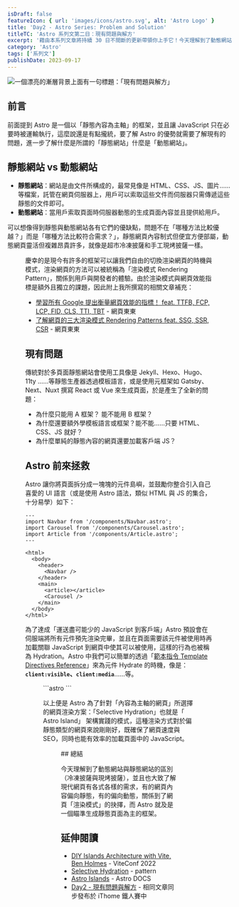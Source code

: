 ```yaml
---
isDraft: false
featureIcon: { url: 'images/icons/astro.svg', alt: 'Astro Logo' }
title: 'Day2 - Astro Series: Problem and Solution'
titleTC: 'Astro 系列文第二日：現有問題與解方'
excerpt: '藉由本系列文章將持續 30 日不間斷的更新帶領你上手它！今天理解到了動態網站與靜態網站的區別，關係到了網頁「渲染模式」的抉擇，而 Astro 就及是一個瞄準生成靜態頁面為主的框架。'
category: 'Astro'
tags: ['系列文']
publishDate: 2023-09-17
---
```


![一個漂亮的漸層背景上面有一句標題：「現有問題與解方」](./day2-problem-solution.webp)

## 前言

前面提到 Astro 是一個以「靜態內容為主軸」的框架，並且讓 JavaScript 只在必要時被運輸執行，這麼說還是有點攏統，要了解 Astro 的優勢就需要了解現有的問題，進一步了解什麼是所謂的「靜態網站」什麼是「動態網站」。

## 靜態網站 vs 動態網站

- **靜態網站**：網站是由文件所構成的，最常見像是 HTML、CSS、JS、圖片……等檔案，託管在網頁伺服器上，用戶可以索取這些文件而伺服器只需傳遞這些靜態的文件即可。
- **動態網站**：當用戶索取頁面時伺服器動態的生成頁面內容並且提供給用戶。

可以想像得到靜態與動態網站各有它們的優缺點，問題不在「哪種方法比較優越？」而是「哪種方法比較符合需求？」，靜態網頁內容制式但便宜方便部屬，動態網頁靈活但複雜昂貴許多，就像是超市冷凍披薩和手工現烤披薩一樣。

<Figure
  width="1200"
  height="600"
  src="images/posts/ithome-astro/day2-problem-solution/pizza.webp"
  alt="剛出爐的披薩在烤爐旁"
/>

慶幸的是現今有許多的框架可以讓我們自由的切換渲染網頁的時機與模式，渲染網頁的方法可以被統稱為「渲染模式 Rendering Pattern」，關係到用戶與開發者的體驗。由於渲染模式與網頁效能指標是額外且獨立的課題，因此附上我所撰寫的相關文章補充：

- [學習所有 Google 提出衡量網頁效能的指標！ feat. TTFB, FCP, LCP, FID, CLS, TTI, TBT](https://www.webdong.dev/post/all-the-performance-metrics-you-need-to-know/) - 網頁東東
- [了解網頁的三大渲染模式 Rendering Patterns feat. SSG, SSR, CSR](https://www.webdong.dev/post/rendering-pattern/) - 網頁東東

## 現有問題

傳統對於多頁面靜態網站會使用工具像是 Jekyll、Hexo、Hugo、11ty ……等靜態生產器透過模板語言，或是使用元框架如 Gatsby、Next、Nuxt 撰寫 React 或 Vue 來生成頁面，於是產生了全新的問題：

- 為什麼只能用 A 框架？ 能不能用 B 框架？
- 為什麼還要額外學模板語言或框架？能不能……只要 HTML、CSS、JS 就好？
- 為什麼單純的靜態內容的網頁還要加載客戶端 JS？

## Astro 前來拯救

Astro 讓你將頁面拆分成一塊塊的元件島嶼，並鼓勵你整合引入自己喜愛的 UI 語言（或是使用 Astro 語法，類似 HTML 與 JS 的集合，十分易學）如下：

```astro
---
import Navbar from '/components/Navbar.astro';
import Carousel from '/components/Carousel.astro';
import Article from '/components/Article.astro';
---

<html>
  <body>
    <header>
      <Navbar />
    </header>
    <main>
      <article></article>
      <Carousel />
    </main>
  </body>
</html>
```

為了達成「運送盡可能少的 JavaScript 到客戶端」Astro 預設會在伺服端將所有元件預先渲染完畢，並且在頁面需要該元件被使用時再加載關聯 JavaScript 到網頁中使其可以被使用，這樣的行為也被稱為 Hydration。Astro 中我們可以簡單的透過「[範本指令 Template Directives Reference](https://docs.astro.build/zh-tw/reference/directives-reference/)」來為元件 Hydrate 的時機，像是：**`client:visible`、`client:media`**……等。

<Figure
  width="1200"
  height="600"
  src="images/posts/ithome-astro/day2-problem-solution/selective-hydration.webp"
  alt="選擇性 hydration"
/>
```astro
<!-- 該導覽列切換元件只在裝置尺寸 500px 以下才開始加載-->
<NavbarToggle client:media="(max-width: 500px)" />

<!--該跑馬燈元件只在出現於用戶螢幕顯示範圍時才開始加載-->

<Carousel client:visible />
```

以上便是 Astro 為了針對「內容為主軸的網頁」所選擇的網頁渲染方案：「Selective Hydration」也就是「 Astro Island」 架構實踐的模式，這種渲染方式對於偏靜態類型的網頁來說剛剛好，既確保了網頁速度與 SEO，同時也能有效率的加載頁面中的 JavaScript。

<Figure
  width="1200"
  height="1100"
  src="images/posts/ithome-astro/day2-problem-solution/selective-hydration-process.webp"
  alt="選擇性 hydration 流程圖"
/>
## 總結

今天理解到了動態網站與靜態網站的區別（冷凍披薩與現烤披薩），並且也大致了解現代網頁有各式各樣的需求，有的網頁內容偏向靜態，有的偏向動態，關係到了網頁「渲染模式」的抉擇，而 Astro 就及是一個瞄準生成靜態頁面為主的框架。

## 延伸閱讀

- [DIY Islands Architecture with Vite, Ben Holmes](https://www.youtube.com/watch?v=Ptqaqls2SYo) - ViteConf 2022
- [Selective Hydration](https://www.patterns.dev/posts/react-selective-hydration) - pattern
- [Astro Islands](https://docs.astro.build/en/concepts/islands/) - Astro DOCS
- [Day2 - 現有問題與解方](https://ithelp.ithome.com.tw/articles/10319070) - 相同文章同步發布於 iThome 鐵人賽中
